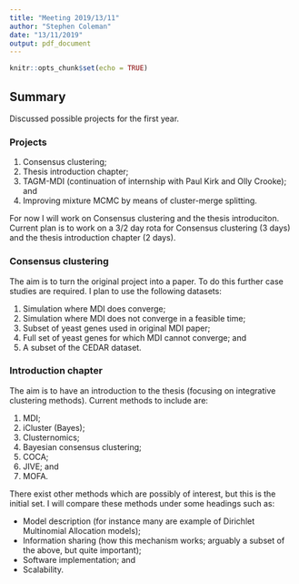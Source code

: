 ```yaml
---
title: "Meeting 2019/13/11"
author: "Stephen Coleman"
date: "13/11/2019"
output: pdf_document
---
```


```r
knitr::opts_chunk$set(echo = TRUE)
```

## Summary

Discussed possible projects for the first year.

### Projects

1. Consensus clustering;
2. Thesis introduction chapter;
3. TAGM-MDI (continuation of internship with Paul Kirk and Olly Crooke); and
4. Improving mixture MCMC by means of cluster-merge splitting.

For now I will work on Consensus clustering and the thesis introduciton. Current 
plan is to work on a 3/2 day rota for Consensus clustering (3 days) and 
the thesis introduction chapter (2 days).

### Consensus clustering

The aim is to turn the original project into a paper. To do this further case 
studies are required. I plan to use the following datasets:

1. Simulation where MDI does converge;
2. Simulation where MDI does not converge in a feasible time;
3. Subset of yeast genes used in original MDI paper;
4. Full set of yeast genes for which MDI cannot converge; and
5. A subset of the CEDAR dataset.

### Introduction chapter

The aim is to have an introduction to the thesis (focusing on integrative 
clustering methods). Current methods to include are:

1. MDI;
2. iCluster (Bayes);
3. Clusternomics;
4. Bayesian consensus clustering; 
5. COCA; 
6. JIVE; and
7. MOFA.

There exist other methods which are possibly of interest, but this is the 
initial set. I will compare these methods under some headings such as:

* Model description (for instance many are example of Dirichlet Multinomial Allocation models);
* Information sharing (how this mechanism works; arguably a subset of the above, but quite important);
* Software implementation; and
* Scalability.

